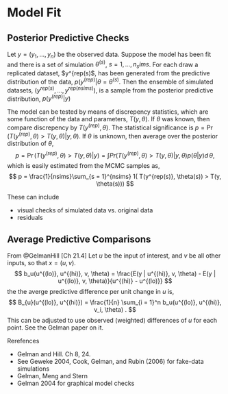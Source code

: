 # Model Fit 

## Posterior Predictive Checks

Let $y = (y_1, \dots, y_n)$ be the observed data.
Suppose the model has been fit and there is a set of simulation $\theta^(s)$, $s = 1, \dots, n_sims$.
For each draw a replicated dataset, $y^{rep(s)$, has been generated from the predictive distribution
of the data, $p(y^{(rep)} | \theta = \theta^{(s)}$.
Then the ensemble of simulated datasets, $(y^{rep(s)}, \dots, y^{rep(nsims)})$, is a sample from the posterior predictive
distribution, $p(y^{(rep)} | y)$

The model can be tested by means of discrepency statistics, which are some function of the data and parameters, $T(y, \theta)$.
If $\theta$ was known, then compare discrepency by $T(y^{(rep)}, \theta)$.
The statistical significance is $p = \Pr(T(y^{(rep)}, \theta) > T(y, \theta) | y, \theta)$.
If $\theta$ is unknown, then average over the posterior distribution of $\theta$,
$$
p = \Pr(T(y^{(rep)}, \theta) > T(y, \theta) | y) = \int Pr(T(y^{(rep)}, \theta) > T(y, \theta) | y, \theta) p(\theta | y) d\,\theta ,
$$
which is easily estimated from the MCMC samples as,
$$
p = \frac{1}{nsims}\sum_{s = 1}^{nsims} 1( T(y^{rep(s)}, \theta(s)) > T(y, \theta(s)))
$$

These can include

- visual checks of simulated data vs. original data
- residuals

## Average Predictive Comparisons

From @GelmanHill [Ch 21.4]
Let $u$ be the input of interest, and $v$ be all other inputs, so that $x = (u, v)$.
$$
b_u(u^{(lo)}, u^{(hi)}, v, \theta) = \frac{E(y | u^{(hi)}, v, \theta) - E(y | u^{(lo)}, v, \theta)}{u^{(hi)} - u^{(lo)}}
$$
the the averge predictive difference per unit change in $u$ is,
$$
B_{u}(u^{(lo)}, u^{(hi)}) = \frac{1}{n} \sum_{i = 1}^n b_u(u^{(lo)}, u^{(hi)}, v_i, \theta) .
$$
This can be adjusted to use observed (weighted) differences of $u$ for each point.
See the Gelman paper on it.

Rerefences

- Gelman and Hill. Ch 8, 24.
- See Geweke 2004, Cook, Gelman, and Rubin (2006) for fake-data simulations
- Gelman, Meng and Stern
- Gelman 2004 for graphical model checks
